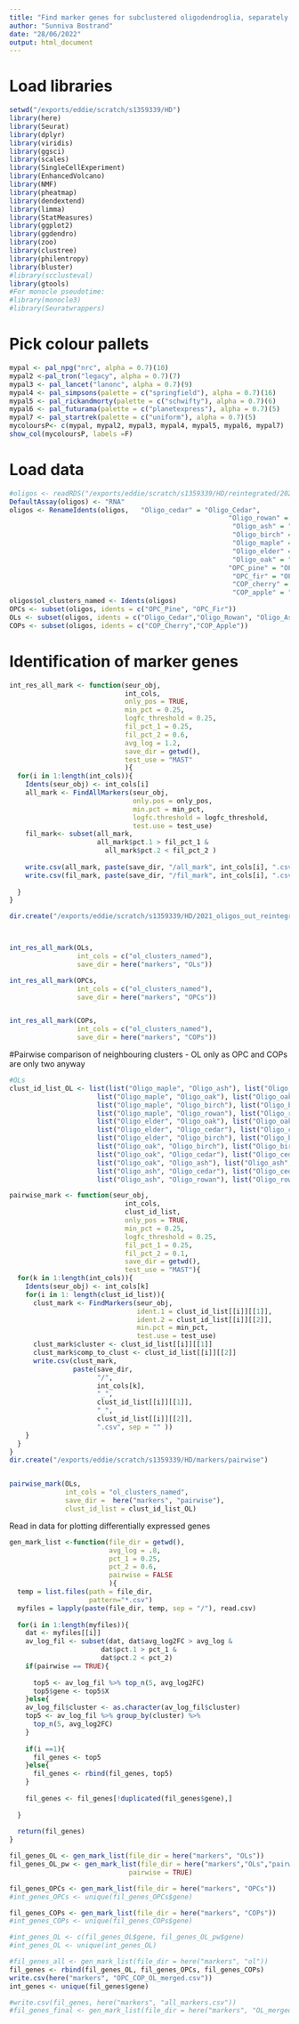---
title: "Find marker genes for subclustered oligodendroglia, separately for OLs, OPCs and COPs"
author: "Sunniva Bostrand"
date: "28/06/2022"
output: html_document
---

# Load libraries

```{r, echo = F}
setwd("/exports/eddie/scratch/s1359339/HD")
library(here)
library(Seurat)
library(dplyr)
library(viridis) 
library(ggsci)
library(scales)
library(SingleCellExperiment)
library(EnhancedVolcano)
library(NMF)
library(pheatmap)
library(dendextend)
library(limma)
library(StatMeasures)
library(ggplot2)
library(ggdendro)
library(zoo)
library(clustree)
library(philentropy)
library(bluster)
#library(scclusteval)
library(gtools)
#For monocle pseudotime:
#library(monocle3)
#library(Seuratwrappers)
```


# Pick colour pallets

```{r, echo = F}
mypal <- pal_npg("nrc", alpha = 0.7)(10)
mypal2 <-pal_tron("legacy", alpha = 0.7)(7)
mypal3 <- pal_lancet("lanonc", alpha = 0.7)(9)
mypal4 <- pal_simpsons(palette = c("springfield"), alpha = 0.7)(16)
mypal5 <- pal_rickandmorty(palette = c("schwifty"), alpha = 0.7)(6)
mypal6 <- pal_futurama(palette = c("planetexpress"), alpha = 0.7)(5)
mypal7 <- pal_startrek(palette = c("uniform"), alpha = 0.7)(5)
mycoloursP<- c(mypal, mypal2, mypal3, mypal4, mypal5, mypal6, mypal7)
show_col(mycoloursP, labels =F)
```

# Load data
```{r}
#oligos <- readRDS("/exports/eddie/scratch/s1359339/HD/reintegrated/20210623_Oligos_reintegrated_merged.rds")
DefaultAssay(oligos) <- "RNA"
oligos <- RenameIdents(oligos,   "Oligo_cedar" = "Oligo_Cedar",
                                                       "Oligo_rowan" = "Oligo_Rowan",
                                                        "Oligo_ash" = "Oligo_Ash",
                                                        "Oligo_birch" = "Oligo_Birch",
                                                        "Oligo_maple" = "Oligo_Maple", 
                                                        "Oligo_elder" = "Oligo_Elder",
                                                        "Oligo_oak" = "Oligo_Oak",
                                                       "OPC_pine" = "OPC_Pine",
                                                        "OPC_fir" = "OPC_Fir",
                                                        "COP_cherry" = "COP_Cherry",
                                                        "COP_apple" = "COP_Apple")
oligos$ol_clusters_named <- Idents(oligos)
OPCs <- subset(oligos, idents = c("OPC_Pine", "OPC_Fir"))
OLs <- subset(oligos, idents = c("Oligo_Cedar","Oligo_Rowan", "Oligo_Ash",   "Oligo_Birch", "Oligo_Elder","Oligo_Oak","Oligo_Maple"))
COPs <- subset(oligos, idents = c("COP_Cherry","COP_Apple"))


```


# Identification of marker genes
```{r}
int_res_all_mark <- function(seur_obj, 
                             int_cols,
                             only_pos = TRUE,
                             min_pct = 0.25,
                             logfc_threshold = 0.25,
                             fil_pct_1 = 0.25,
                             fil_pct_2 = 0.6,
                             avg_log = 1.2,
                             save_dir = getwd(),
                             test_use = "MAST"
                             ){
  for(i in 1:length(int_cols)){
    Idents(seur_obj) <- int_cols[i]
    all_mark <- FindAllMarkers(seur_obj, 
                               only.pos = only_pos, 
                               min.pct = min_pct, 
                               logfc.threshold = logfc_threshold,
                               test.use = test_use)
    fil_mark<- subset(all_mark, 
                      all_mark$pct.1 > fil_pct_1 & 
                        all_mark$pct.2 < fil_pct_2 )
    
    write.csv(all_mark, paste(save_dir, "/all_mark", int_cols[i], ".csv", sep = "" ))
    write.csv(fil_mark, paste(save_dir, "/fil_mark", int_cols[i], ".csv", sep = "" ))
    
  }
}

dir.create("/exports/eddie/scratch/s1359339/HD/2021_oligos_out_reintegrated/mark_genes_res05")



int_res_all_mark(OLs, 
                 int_cols = c("ol_clusters_named"),
                 save_dir = here("markers", "OLs"))

int_res_all_mark(OPCs, 
                 int_cols = c("ol_clusters_named"),
                 save_dir = here("markers", "OPCs"))


int_res_all_mark(COPs, 
                 int_cols = c("ol_clusters_named"),
                 save_dir = here("markers", "COPs"))
```

#Pairwise comparison of neighbouring clusters - OL only as OPC and COPs are only two anyway
```{r}
#OLs
clust_id_list_OL <- list(list("Oligo_maple", "Oligo_ash"), list("Oligo_ash", "Oligo_maple"),
                      list("Oligo_maple", "Oligo_oak"), list("Oligo_oak", "Oligo_maple"),
                      list("Oligo_maple", "Oligo_birch"), list("Oligo_birch", "Oligo_maple"),
                      list("Oligo_maple", "Oligo_rowan"), list("Oligo_rowan", "Oligo_maple"),
                      list("Oligo_elder", "Oligo_oak"), list("Oligo_oak", "Oligo_elder"),
                      list("Oligo_elder", "Oligo_cedar"), list("Oligo_cedar", "Oligo_elder"),
                      list("Oligo_elder", "Oligo_birch"), list("Oligo_birch", "Oligo_elder"),
                      list("Oligo_oak", "Oligo_birch"), list("Oligo_birch", "Oligo_oak"),
                      list("Oligo_oak", "Oligo_cedar"), list("Oligo_cedar", "Oligo_oak"),
                      list("Oligo_oak", "Oligo_ash"), list("Oligo_ash", "Oligo_oak"),
                      list("Oligo_ash", "Oligo_cedar"), list("Oligo_cedar", "Oligo_ash"),
                      list("Oligo_ash", "Oligo_rowan"), list("Oligo_rowan", "Oligo_ash"))

pairwise_mark <- function(seur_obj, 
                             int_cols,
                             clust_id_list,
                             only_pos = TRUE,
                             min_pct = 0.25,
                             logfc_threshold = 0.25,
                             fil_pct_1 = 0.25,
                             fil_pct_2 = 0.1,
                             save_dir = getwd(),
                             test_use = "MAST"){
  for(k in 1:length(int_cols)){
    Idents(seur_obj) <- int_cols[k]
    for(i in 1: length(clust_id_list)){
      clust_mark <- FindMarkers(seur_obj, 
                                ident.1 = clust_id_list[[i]][[1]], 
                                ident.2 = clust_id_list[[i]][[2]],
                                min.pct = min_pct, 
                                test.use = test_use)
      clust_mark$cluster <- clust_id_list[[i]][[1]]
      clust_mark$comp_to_clust <- clust_id_list[[i]][[2]]
      write.csv(clust_mark, 
                paste(save_dir, 
                      "/", 
                      int_cols[k],
                      "_",
                      clust_id_list[[i]][[1]],
                      "_",
                      clust_id_list[[i]][[2]],
                      ".csv", sep = "" ))
    }
  }
}
dir.create("/exports/eddie/scratch/s1359339/HD/markers/pairwise")


pairwise_mark(OLs, 
              int_cols = "ol_clusters_named",
              save_dir =  here("markers", "pairwise"),
              clust_id_list = clust_id_list_OL)
```

Read in data for plotting differentially expressed genes
```{r}
gen_mark_list <-function(file_dir = getwd(),
                         avg_log = .8,
                         pct_1 = 0.25,
                         pct_2 = 0.6,
                         pairwise = FALSE
                         ){
  temp = list.files(path = file_dir,
                    pattern="*.csv")
  myfiles = lapply(paste(file_dir, temp, sep = "/"), read.csv)
  
  for(i in 1:length(myfiles)){
    dat <- myfiles[[i]]
    av_log_fil <- subset(dat, dat$avg_log2FC > avg_log & 
                       dat$pct.1 > pct_1 & 
                       dat$pct.2 < pct_2)
    if(pairwise == TRUE){
      
      top5 <- av_log_fil %>% top_n(5, avg_log2FC)
      top5$gene <- top5$X
    }else{
    av_log_fil$cluster <- as.character(av_log_fil$cluster)
    top5 <- av_log_fil %>% group_by(cluster) %>% 
      top_n(5, avg_log2FC)
    }
    
    if(i ==1){
      fil_genes <- top5
    }else{
      fil_genes <- rbind(fil_genes, top5)
    }
    
    fil_genes <- fil_genes[!duplicated(fil_genes$gene),]
    
  }
  
  return(fil_genes)
}

fil_genes_OL <- gen_mark_list(file_dir = here("markers", "OLs"))
fil_genes_OL_pw <- gen_mark_list(file_dir = here("markers","OLs","pairwise"),
                              pairwise = TRUE)

fil_genes_OPCs <- gen_mark_list(file_dir = here("markers", "OPCs"))
#int_genes_OPCs <- unique(fil_genes_OPCs$gene)

fil_genes_COPs <- gen_mark_list(file_dir = here("markers", "COPs"))
#int_genes_COPs <- unique(fil_genes_COPs$gene)

#int_genes_OL <- c(fil_genes_OL$gene, fil_genes_OL_pw$gene)
#int_genes_OL <- unique(int_genes_OL)

#fil_genes_all <- gen_mark_list(file_dir = here("markers", "ol"))
fil_genes <- rbind(fil_genes_OL, fil_genes_OPCs, fil_genes_COPs)
write.csv(here("markers", "OPC_COP_OL_merged.csv"))
int_genes <- unique(fil_genes$gene)

#write.csv(fil_genes, here("markers", "all_markers.csv"))
#fil_genes_final <- gen_mark_list(file_dir = here("markers", "OL_merged"))

```

